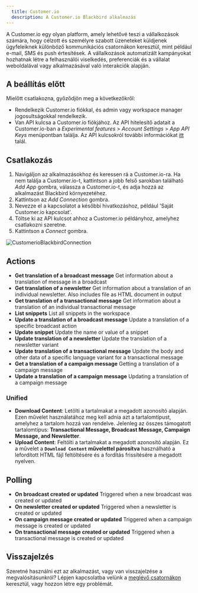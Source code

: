 ```yaml
---
  title: Customer.io
  description: A Customer.io Blackbird alkalmazás
---
```


<LinkCard title="Megtekintés a Githubon" target="_blank" href="https://github.com/bb-io/Customer.io" icon="github" />

A Customer.io egy olyan platform, amely lehetővé teszi a vállalkozások számára, hogy célzott és személyre szabott üzeneteket küldjenek ügyfeleiknek különböző kommunikációs csatornákon keresztül, mint például e-mail, SMS és push értesítések. A vállalkozások automatizált kampányokat hozhatnak létre a felhasználói viselkedés, preferenciák és a vállalat weboldalával vagy alkalmazásával való interakciók alapján.

## A beállítás előtt

Mielőtt csatlakozna, győződjön meg a következőkről:

- Rendelkezik Customer.io fiókkal, és admin vagy workspace manager jogosultságokkal rendelkezik.
- Van API kulcsa a Customer.io fiókjához. Az API hitelesítő adatait a Customer.io-ban a _Experimental features_ > _Account Settings_ > _App API Keys_ menüpontban találja. Az API kulcsokról további információkat [itt](https://customer.io/docs/accounts-and-workspaces/managing-credentials/) talál.

## Csatlakozás

1. Navigáljon az alkalmazásokhoz és keressen rá a Customer.io-ra. Ha nem találja a Customer.io-t, kattintson a jobb felső sarokban található _Add App_ gombra, válassza a Customer.io-t, és adja hozzá az alkalmazást Blackbird környezetéhez.
2. Kattintson az _Add Connection_ gombra.
3. Nevezze el a kapcsolatot a későbbi hivatkozáshoz, például 'Saját Customer.io kapcsolat'.
4. Töltse ki az API kulcsot ahhoz a Customer.io példányhoz, amelyhez csatlakozni szeretne.
7. Kattintson a _Connect_ gombra.

![CustomerioBlackbirdConnection](https://raw.githubusercontent.com/bb-io/Customer.io/main/image/README/CustomerioBlackbirdConnection.png)

## Actions

- **Get translation of a broadcast message** Get information about a translation of message in a broadcast
- **Get translation of a newsletter** Get information about a translation of an individual newsletter. Also includes file as HTML document in output
- **Get translation of a transactional message** Get information about a translation of an individual transactional message
- **List snippets** List all snippets in the workspace
- **Update a translation of a broadcast message** Update a translation of a specific broadcast action
- **Update snippet** Update the name or value of a snippet
- **Update translation of a newsletter** Update the translation of a newsletter variant
- **Update translation of a transactional message** Update the body and other data of a specific language variant for a transactional message
- **Get a translation of a campaign message** Getting a translation of a campaign message
- **Update a translation of a campaign message** Updating a translation of a campaign message

### Unified
- **Download Content**: Letölti a tartalmakat a megadott azonosító alapján. Ezen művelet használatához meg kell adnia azt a tartalomtípust, amelyhez a tartalom hozzá van rendelve. Jelenleg az összes támogatott tartalomtípus: **Transactional Message, Broadcast Message, Campaign Message, and Newsletter**.
- **Upload Content**: Feltölti a tartalmakat a megadott azonosító alapján. Ez a művelet a **`Download Content` művelettel párosítva** használható a lefordított HTML fájl feltöltésére és a fordítás frissítésére a megadott nyelven.

## Polling 

- **On broadcast created or updated** Triggered when a new broadcast was created or updated
- **On newsletter created or updated** Triggered when a newsletter is created or updated
- **On campaign message created or updated** Triggered when a campaign message is created or updated
- **On transactional message created or updated** Triggered when a transactional message is created or updated


## Visszajelzés

Szeretné használni ezt az alkalmazást, vagy van visszajelzése a megvalósításunkról? Lépjen kapcsolatba velünk a [meglévő csatornákon](https://www.blackbird.io/) keresztül, vagy hozzon létre egy problémát.